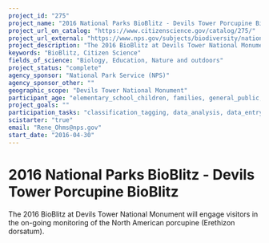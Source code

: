 ```yaml
---
project_id: "275"
project_name: "2016 National Parks BioBlitz - Devils Tower Porcupine BioBlitz"
project_url_on_catalog: "https://www.citizenscience.gov/catalog/275/"
project_url_external: "https://www.nps.gov/subjects/biodiversity/national-parks-bioblitz.htm"
project_description: "The 2016 BioBlitz at Devils Tower National Monument will engage visitors in the on-going monitoring of the North American porcupine (Erethizon dorsatum)."
keywords: "BioBlitz, Citizen Science"
fields_of_science: "Biology, Education, Nature and outdoors"
project_status: "complete"
agency_sponsor: "National Park Service (NPS)"
agency_sponsor_other: ""
geographic_scope: "Devils Tower National Monument"
participant_age: "elementary_school_children, families, general_public, middle_school_children, targeted_group, teens"
project_goals: ""
participation_tasks: "classification_tagging, data_analysis, data_entry, finding_entities, identification, learning, observation, site_selection_description, specimen_sample_collection"
scistarter: "true"
email: "Rene_Ohms@nps.gov"
start_date: "2016-04-30"
---
```


# 2016 National Parks BioBlitz - Devils Tower Porcupine BioBlitz

The 2016 BioBlitz at Devils Tower National Monument will engage visitors in the on-going monitoring of the North American porcupine (Erethizon dorsatum).
